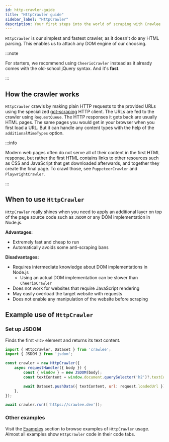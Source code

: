 ```yaml
---
id: http-crawler-guide
title: "HttpCrawler guide"
sidebar_label: "HttpCrawler"
description: Your first steps into the world of scraping with Crawlee
---
```



&#8203;<ApiLink to="http-crawler/class/HttpCrawler">`HttpCrawler`</ApiLink> is our simplest and fastest crawler, as it doesn't do any HTML parsing. This enables us to attach any DOM engine of our choosing.

:::note

For starters, we recommend using <ApiLink to="cheerio-crawler/class/CheerioCrawler">`CheerioCrawler`</ApiLink> instead as it already comes with the old-school jQuery syntax. And it's **fast**.

:::

## How the crawler works

&#8203;<ApiLink to="http-crawler/class/HttpCrawler">`HttpCrawler`</ApiLink> crawls by making plain HTTP requests to the provided URLs using the specialized [got-scraping](https://github.com/apify/got-scraping) HTTP client. The URLs are fed to the crawler using <ApiLink to="core/class/RequestQueue">`RequestQueue`</ApiLink>. The HTTP responses it gets back are usually HTML pages. The same pages you would get in your browser when you first load a URL. But it can handle any content types with the help of the <ApiLink to="http-crawler/interface/HttpCrawlerOptions#additionalMimeTypes">`additionalMimeTypes`</ApiLink> option.

:::info

Modern web pages often do not serve all of their content in the first HTML response, but rather the first HTML contains links to other resources such as CSS and JavaScript that get downloaded afterwards, and together they create the final page. To crawl those, see <ApiLink to="puppeteer-crawler/class/PuppeteerCrawler">`PuppeteerCrawler`</ApiLink> and <ApiLink to="playwright-crawler/class/PlaywrightCrawler">`PlaywrightCrawler`</ApiLink>.

:::

## When to use `HttpCrawler`

`HttpCrawler` really shines when you need to apply an additional layer on top of the page source code such as `JSDOM` or any DOM implementation in Node.js.

**Advantages:**

-   Extremely fast and cheap to run
-   Automatically avoids some anti-scraping bans

**Disadvantages:**

-   Requires intermediate knowledge about DOM implementations in Node.js
    -   Using an actual DOM implementation can be slower than `CheerioCrawler`
-   Does not work for websites that require JavaScript rendering
-   May easily overload the target website with requests
-   Does not enable any manipulation of the website before scraping

## Example use of `HttpCrawler`

### Set up JSDOM

Finds the first `<h2>` element and returns its text content.

```js
import { HttpCrawler, Dataset } from 'crawlee';
import { JSDOM } from 'jsdom';

const crawler = new HttpCrawler({
    async requestHandler({ body }) {
        const { window } = new JSDOM(body);
        const textContent = window.document.querySelector('h2')?.textContent;

        await Dataset.pushData({ textContent, url: request.loadedUrl });
    },
});

await crawler.run(['https://crawlee.dev']);
```

### Other examples

Visit the [Examples](../examples) section to browse examples of `HttpCrawler` usage. Almost all examples show `HttpCrawler` code in their code tabs.

